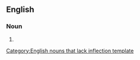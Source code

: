 ==English==

===Noun===
{{infl|en|noun}}[[Category:English nouns that lack inflection template]]

# {{misspelling of|Libyan Arab Jamahiriya}}